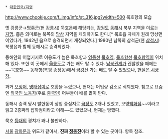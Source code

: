  * [[대한민국/지명]]

{{포켓몬스터 시리즈에 나오는 1세대 사천왕이자 2세대 챔피언을 찾으시는 분들은 [[목호]]로.}}

http://www.chookje.com/f_img/info/st_316.jpg?width=500
묵호항의 모습

옛 강릉군→[[명주]]군(현 [[강릉시]]) 묵호읍에 해당되는, [[강원도]] [[동해시]] 북부 지역을 이르는 [[지명]]. 좁은 의미로는 북쪽의 [[망상]] 지역을 제외하기도 한다.[* 묵호읍 자체가 원래 망상면이었다가, 1942년 읍으로 승격되면서 개칭되었다.] 1980년 남쪽의 삼척군(현 [[삼척시]]) 북평읍과 함께 동해시로 승격되었다.

동해안의 어업기지로 이용도가 높은 묵호항과 [[영동선]] [[묵호역]], [[묵호항선]] [[묵호항역]]이 위치해 있다. 또한 이 곳에서 [[울릉도]]로 가는 배도 탈 수 있다. [[남북한관계|남북관계]]가 괜찮았을 때에는 ~~묵호항~~ 동해항(북평 송정동)에서 [[금강산]] 가는 배도 탈 수 있었으나, [[현실은 시궁창]].

과거 [[오징어]], [[명태]]잡이로 호황을 누렸으나, 현재는 어업량 감소로 쇠퇴했다. 참고로 요즘엔 [[외국인 노동자]](주로 [[중국인]]) 어부들이 배를 많이 탄다.

동해시 승격 당시 발한동이 상업 중심지로 [[극장]]도 2개나 있었고, 보영[[백화점]]~~이라고 읽고 2층짜리 잡화점이라고 이해~~도 있었으나, 현재는 망했다.

묵호 [[등대]]의 경치가 꽤나 볼만하다.

[[서울]] [[광화문]]과 위도가 같아서, '''진짜 [[정동진]]'''이라 할 수 있는 곳이다. 항목 참조.
